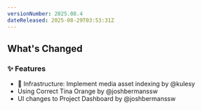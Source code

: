 ```yaml
---
versionNumber: 2025.08.4
dateReleased: 2025-08-29T03:53:31Z
---
```




## What's Changed
### ✨ Features
* 🧱 Infrastructure: Implement media asset indexing by @kulesy
* Using Correct Tina Orange by @joshbermanssw
* UI changes to Project Dashboard by @joshbermanssw




